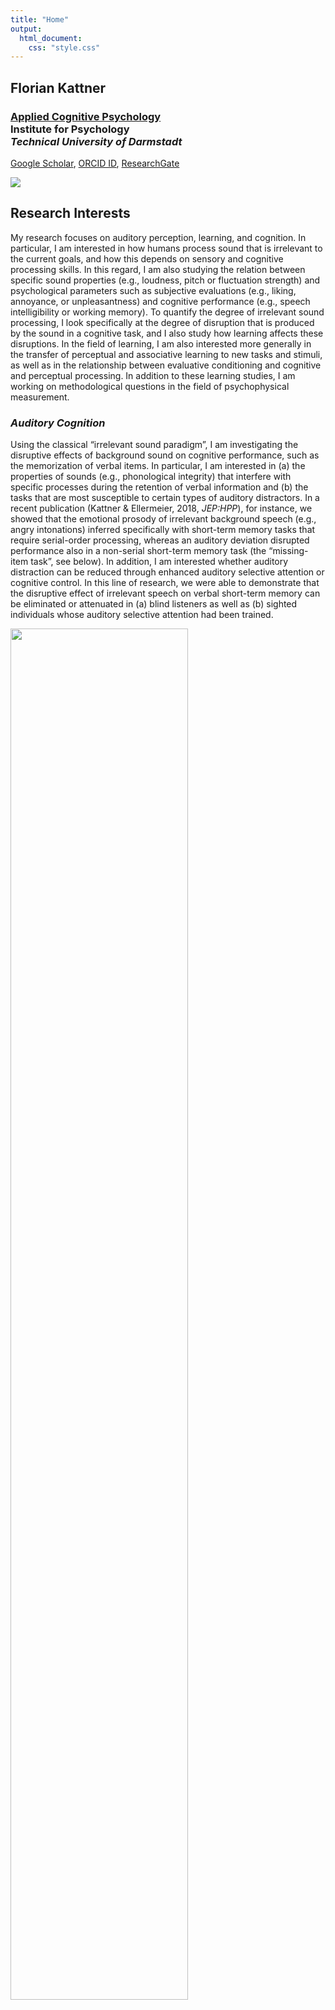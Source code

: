 ```yaml
---
title: "Home"
output: 
  html_document:
    css: "style.css"
---
```


<style>
.title {
  display: none;
}
</style>

<div class="col-sm-8">

# **Florian Kattner**

<!--
### Professur für Allgemeine Psychologie<br>Faculty of Health<br>[_Health and Medical University Potsdam_](https://www.health-and-medical-university.de/)
-->

### [Applied Cognitive Psychology](https://www.kog.psychologie.tu-darmstadt.de/mitarbeiter_1/kattner/kattner.en.jsp)<br>Institute for Psychology<br>_Technical University of Darmstadt_

[Google Scholar](https://scholar.google.de/citations?user=B9XMk0cAAAAJ&hl=de), [ORCID ID](https://orcid.org/0000-0003-2124-2829), [ResearchGate](https://www.researchgate.net/profile/Florian_Kattner)

</div>

<div class="col-sm-4">

![](img/foto_fk_bw.jpg)

</div>


## **Research Interests** {.tabset}

My research focuses on auditory perception, learning, and cognition. In particular, I am interested in how humans process sound that is irrelevant to the current goals, and how this depends on sensory and cognitive processing skills. In this regard, I am also studying the relation between specific sound properties (e.g., loudness, pitch or fluctuation strength) and psychological parameters such as subjective evaluations (e.g., liking, annoyance, or unpleasantness) and cognitive performance (e.g., speech intelligibility or working memory). To quantify the degree of irrelevant sound processing, I look specifically at the degree of disruption that is produced by the sound in a cognitive task, and I also study how learning affects these disruptions. In the field of learning, I am also interested more generally in the transfer of perceptual and associative learning to new tasks and stimuli, as well as in the relationship between evaluative conditioning and cognitive and perceptual processing. In addition to these learning studies, I am working on methodological questions in the field of psychophysical measurement.


### *Auditory Cognition*

Using the classical “irrelevant sound paradigm”, I am investigating the disruptive effects of background sound on cognitive performance, such as the memorization of verbal items. In particular, I am interested in (a) the properties of sounds (e.g., phonological integrity) that interfere with specific processes during the retention of verbal information and (b) the tasks that are most susceptible to certain types of auditory distractors. In a recent publication (Kattner & Ellermeier, 2018, _JEP:HPP_), for instance, we showed that the emotional prosody of irrelevant background speech (e.g., angry intonations) inferred specifically with short-term memory tasks that require serial-order processing, whereas an auditory deviation disrupted performance also in a non-serial short-term memory task (the "missing-item task", see below). In addition, I am interested whether auditory distraction can be reduced through enhanced auditory selective attention or cognitive control. In this line of research, we were able to demonstrate that the disruptive effect of irrelevant speech on verbal short-term memory can be eliminated or attenuated in (a) blind listeners as well as (b) sighted individuals whose auditory selective attention had been trained.

![](img/Fig4b_Prosody_Task.png){width=75%}


### *Learning and Transfer*

In a second line of research, I am studying the degree of transfer resulting from perceptual and associative learning. Specifically, I am interested in the structural properties of learning tasks that enable the acquisition of knowledge and skills, which generalize to new tasks and stimuli. For instance, in a study on rule-based category learning, we observed that transfer to new stimulus exemplars crucially depends on the training task, with category identification producing more transfer than category discrimination.

![](img/LP01_gabor_overall.jpg){width=75%}



I am also interested in the effects of (1) extensive training with cognitively demanding tasks (e.g., task-switching or working-memory updating) and (2) more joyful activities such as playing video games. In both fields, I aim to identify the exact task mechanics, and the cognitive and perceptual demands, that may be responsible for the beneficial effects on attention and cognition, as well as (in case of certain types of video games) for the detrimental effects such as the occurrence of addictive behavior.

In the field of evaluative conditioning (i.e., affective-evaluative change resulting from stimulus pairings), I am most interested in (a) the dependency of evaluative conditioning on cognitive resources (e.g., attention, cognitive control) and (b) the effects of evaluative conditioning on sensory processing. In addition, I have been studying effects of statistical contingency between conditioned and unconditioned stimuli – and the resulting subjective judgments of contigency – on the evaluative change.

### *Psychophysics*

I am also interested in the evaluation and development of psychophysical methods. In the field of measurement theory, I have contributed to our understanding of direct scaling methods with sensory attributes that may not necessarily be represented on a linear scale (e.g. pitch perception). In a prototypical pitch production experiment, participants are asked to adjust the frequency of a tone so that it subdivides a given pitch interval by a particular fraction (e.g., 1/2 or 2/3 of the interval). We were able to show that participants can make such adjustements on a ratio-scale level, fulfilling fundamental axioms of measurement such as commutativity (i.e., 1/2 x 2/3 = 2/3 x 1/2). In addition, I have been working on psychometric fitting procedures to account for the ongoing change of underlying parameters (e.g., due to learning).

![](img/pitch_hyst.jpg){width=50%}

